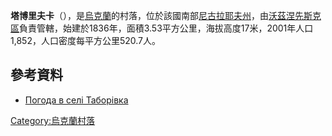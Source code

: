 {{coord|47|36|34|N|31|23|6|E|scale:100000|display=title}}

'''塔博里夫卡'''（{{lang-uk|Таборівка}}），是[[烏克蘭|烏克蘭]]的村落，位於該國南部[[尼古拉耶夫州|尼古拉耶夫州]]，由[[沃茲涅先斯克區|沃茲涅先斯克區]]負責管轄，始建於1836年，面積3.53平方公里，海拔高度17米，2001年人口1,852，人口密度每平方公里520.7人。

==參考資料==
* [http://weather.in.ua/ua/nikolaevskaja/25703 Погода в селі Таборівка] {{Wayback|url=http://weather.in.ua/ua/nikolaevskaja/25703 |date=20170527181254 }}

{{Ukraine-geo-stub}}
[[Category:烏克蘭村落|Category:烏克蘭村落]]